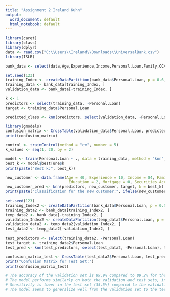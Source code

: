 ---
title: "Assignment 2 Ireland Kuhn"
output:
  word_document: default
  html_notebook: default
---


```{r}
library(caret)
library(class)
library(dplyr)
data <- read.csv("C:\\Users\\Ireland\\Downloads\\UniversalBank.csv")
library(ISLR)               
```

```{r}
bank_data <- select(data,Age,Experience,Income,Personal.Loan,Family,CCAvg,Education,Mortgage,Securities.Account,CD.Account,Online,CreditCard)
```

```{r}
set.seed(123)  
training_Index <- createDataPartition(bank_data$Personal.Loan, p = 0.6, list = FALSE)
training_data <- bank_data[training_Index, ]
validation_data <- bank_data[-training_Index, ]
```

```{r}
k <- 1
predictors <- select(training_data, -Personal.Loan)
target <- training_data$Personal.Loan

predicted_class <- knn(predictors, select(validation_data, -Personal.Loan), target, k = k)
```

```{r}
library(gmodels)
confusion_matrix <- CrossTable(validation_data$Personal.Loan, predicted_class, prop.chisq = FALSE)
print(confusion_matrix)
```

```{r}
control <- trainControl(method = "cv", number = 5)
k_values <- seq(1, 20, by = 2)  

model <- train(Personal.Loan ~ ., data = training_data, method = "knn", trControl = control, tuneGrid = data.frame(k = k_values))
best_k <- model$bestTune$k
print(paste("Best k:", best_k))
```
```{r}
new_customer <- data.frame(Age = 40, Experience = 10, Income = 84, Family = 2, CCAvg = 2,
                            Education = 2, Mortgage = 0, Securities.Account = 0, CD.Account = 0, Online = 1, CreditCard = 1)
new_customer_pred <- knn(predictors, new_customer, target, k = best_k)
print(paste("Classification for the new customer:", ifelse(new_customer_pred == 1, "Accepted", "Not Accepted")))
```
```{r}
set.seed(123)  
training_Index2 <- createDataPartition(bank_data$Personal.Loan, p = 0.5, list = FALSE)
training_data2 <- bank_data[training_Index2, ]
temp_data2 <- bank_data[-training_Index2, ]
validation_Index2 <- createDataPartition(temp_data2$Personal.Loan, p = 0.6, list = FALSE)
validation_data2 <- temp_data2[validation_Index2, ]
test_data2 <- temp_data2[-validation_Index2, ]
```
```{r}
test_predictors <- select(training_data2, -Personal.Loan)
test_target <- training_data2$Personal.Loan
test_pred <- knn(test_predictors, select(test_data2, -Personal.Loan), test_target, k = best_k)

```
```{r}
confusion_matrix_test <- CrossTable(test_data2$Personal.Loan, test_pred, prop.chisq = FALSE)
print("Confusion Matrix for Test Set:")
print(confusion_matrix_test)
```
```{r}
# The accuracy of the validation set is 89.9% compared to 89.2% for the test set. The model performs similarly on both the validation and test sets, indicating consistent overall performance.
# The model performs similarly on both the validation and test sets, indicating consistent overall performance.
# Sensitivity is lower in the test set (35.5%) compared to the validation set (47.5%). This suggests that the model is less effective at identifying true positives in the test set. Specificity is higher in the test set (98.8%) compared to the validation set (95.3%). This indicates that the model is very good at correctly identifying true negatives in the test set. Precision is higher in the test set (64.5%) compared to the validation set (52.5%). When the model predicts positive, it is more likely to be correct in the test set.
# The model seems to generalize well from the validation set to the test set, as the accuracy is consistent. The drop in sensitivity in the test set suggests that the model might not be as effective at identifying customers who accepted the loan. The increase in specificity in the test set suggests that the model is good at avoiding false positives (correctly identifying customers who did not accept the loan). The higher precision in the test set indicates that when the model predicts positive, it is more likely to be correct.

```


